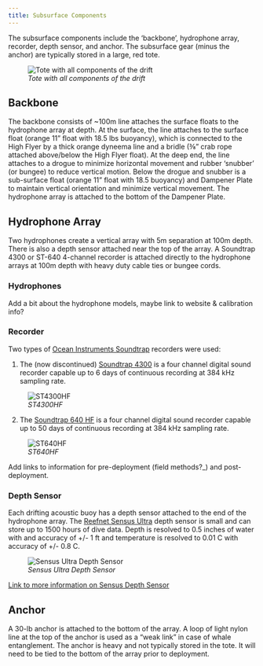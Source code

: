 ```yaml
---
title: Subsurface Components
---
```

The subsurface components include the 'backbone', hydrophone array, recorder, depth sensor, and anchor. The subsurface gear (minus the anchor) are typically stored in a large, red tote. 

![*Tote with all components of the drift*](images/Screenshot%202022-10-26%20120437-01.png){fig-align="left"}

## Backbone
The backbone consists of ~100m line attaches the surface floats to the hydrophone array at depth. At the surface, the line attaches to the surface float (orange 11" float with 18.5 lbs buoyancy), which is connected to the High Flyer by a thick orange dyneema line and a bridle (⅜" crab rope attached above/below the High Flyer float). At the deep end, the line attaches to a drogue to minimize horizontal movement and rubber 'snubber' (or bungee) to reduce vertical motion. Below the drogue and snubber is a  sub-surface float (orange 11" float with 18.5 buoyancy) and Dampener Plate to maintain vertical orientation and minimize vertical movement. The hydrophone array is attached to the bottom of the Dampener Plate. 

## Hydrophone Array
Two hydrophones create a vertical array with 5m separation at 100m depth. There is also a depth sensor attached near the top of the array. A Soundtrap 4300 or ST-640 4-channel recorder is attached directly to the hydrophone arrays at 100m depth with heavy duty cable ties or bungee cords.

### Hydrophones
Add a bit about the hydrophone models, maybe link to website & calibration info?

### Recorder
Two types of [Ocean Instruments Soundtrap](https://www.oceaninstruments.co.nz/) recorders were used: 

(1) The (now discontinued) [Soundtrap 4300](http://www.oceaninstruments.co.nz/product/soundtrap-st4300-hf-four-channel-recorder/) is a four channel digital sound recorder capable up to 6 days of continuous recording at 384 kHz sampling rate. 

![*ST4300HF*](images/Screenshot%202022-10-27%20124144.png){fig-align="left"}


(2) The [Soundtrap 640 HF](https://www.oceaninstruments.co.nz/product/soundtrap-st640-hf-four-channel-long-term-recorder/) is a four channel digital sound recorder capable up to 50 days of continuous recording at 384 kHz sampling rate.

![*ST640HF*](images/Screenshot%202022-10-27%20124743.png)

Add links to information for pre-deployment (field methods?_) and post-deployment.


### Depth Sensor
Each drifting acoustic buoy has a depth sensor attached to the end of the hydrophone array. The [Reefnet Sensus Ultra](https://reefnet.ca/products/sensus/) depth sensor is small and can store up to 1500 hours of dive data. Depth is resolved to 0.5 inches of water with and accuracy of +/- 1 ft and temperature is resolved to 0.01 C with accuracy of +/- 0.8 C.

![*Sensus Ultra Depth Sensor*](images/Screenshot%202022-10-27%20131215.png)

[Link to more information on Sensus Depth Sensor](https://sael-swfsc.github.io/adrift-field-methods/content/Hardware-Sensus-Depth.html){target="_blank"}


## Anchor
A 30-lb anchor is attached to the bottom of the array. A loop of light nylon line at the top of the anchor is used as a “weak link” in case of whale entanglement. The anchor is heavy and not typically stored in the tote. It will need to be tied to the bottom of the array prior to deployment.